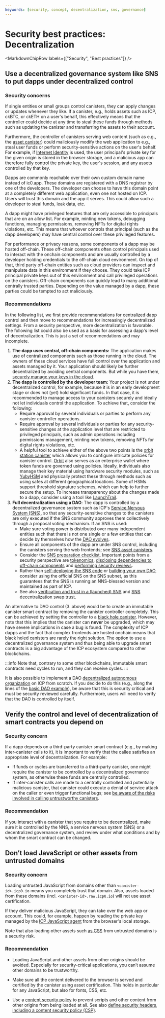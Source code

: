 ```yaml
---
keywords: [security, concept, decentralization, sns, governance]
---
```



# Security best practices: Decentralization

<MarkdownChipRow labels={["Security", "Best practices"]} />

## Use a decentralized governance system like SNS to put dapps under decentralized control

### Security concerns

If single entities or small groups control canisters, they can apply changes or updates whenever they like. If a canister, e.g., holds assets such as ICP, ckBTC, or ckETH on a user's behalf, this effectively means that the controller could decide at any time to steal these funds through methods such as updating the canister and transferring the assets to their account.

Furthermore, the controller of canisters serving web content (such as e.g., the [asset canister](/docs/references/asset-canister)) could maliciously modify the web application to e.g., steal user funds or perform security-sensitive actions on the user's behalf. For example, if [Internet Identity](/docs/building-apps/authentication/overview) is used, the user principal's private key for the given origin is stored in the browser storage, and a malicious app can therefore fully control the private key, the user's session, and any assets controlled by that key.

Dapps are commonly reachable over their own custom domain name instead of ic0.app. These domains are registered with a DNS registrar by one of the developers. The developer can choose to have this domain point at a completely different web application, even one not hosted on ICP. Users will trust this domain and the app it serves. This could allow such a developer to steal funds, leak data, etc.

A dapp might have privileged features that are only accessible to principals that are on an allow list. For example, minting new tokens, debugging functions, managing permissions, removing NFTs for digital rights violations, etc. This means that whoever controls that principal (such as the dapp developers) may have central control over these privileged features.

For performance or privacy reasons, some components of a dapp may be hosted off-chain. These off-chain components often control principals used to interact with the onchain components and are usually controlled by a developer holding credentials to the off-chain cloud environment. On top of that, third party off-chain entities such as cloud providers can inspect and manipulate data in this environment if they choose. They could take ICP principal private keys out of this environment and call privileged operations on the canisters. Off-chain components can quickly lead to many additional centrally trusted parties. Depending on the value managed by a dapp, these parties could be tempted to act maliciously.

### Recommendations

In the following list, we first provide recommendations for centralized dapp control and then move to recommendations for increasingly decentralized settings. From a security perspective, more decentralization is favorable. The following list could also be used as a basis for assessing a dapp's level of decentralization. This is just a set of recommendations and may incomplete.
1. **The dapp uses central, off-chain components:** The application makes use of centralized components such as those running in the cloud. The owners of these cloud services have full control over the application and assets managed by it. Your application should likely be further decentralized by avoiding central components. But while you have them, [securely manage your keys in the cloud](https://cloudsecurityalliance.org/research/topics/cloud-key-management/).
2. **The dapp is controlled by the developer team:** Your project is not under decentralized control, for example, because it is in an early development stage or does not (yet) hold significant funds. In that case, it is recommended to manage access to your canisters securely and ideally not let individuals control the application. To achieve that, consider the following:
    - Require approval by several individuals or parties to perform any canister controller operations.
    - Require approval by several individuals or parties for any security-sensitive changes at the application level that are restricted to privileged principals, such as admin operations including permissions management, minting new tokens, removing NFTs for digital rights violations, etc.
    - A helpful tool to achieve either of the above two points is the [orbit station canister](https://github.com/dfinity/orbit) which allows you to configure intricate policies for canister control. [Orbit](https://orbit.global/) also serves as an enterprise wallet where token funds are governed using policies. Ideally, individuals also manage their key material using hardware security modules, such as [YubyHSM](https://www.yubico.com/ch/store/yubihsm-2-series/) and physically protect these through methods such as using safes at different geographical locations. Some of HSMs support threshold signature schemes, which can help to further secure the setup. To increase transparency about the changes made to a dapp, consider using a tool like [LaunchTrail](https://github.com/spinner-cash/launchtrail).
3. **Full decentralization using a DAO**: The dapp is controlled by a decentralized governance system such as ICP's [Service Nervous System (SNS)](https://learn.internetcomputer.org/hc/en-us/articles/34084394684564-SNS-Service-Nervous-System), so that any security-sensitive changes to the canisters are only executed if the SNS community approves them collectively through a proposal voting mechanism. If an SNS is used:
    - Make sure voting power is distributed over many independent entities such that there is not one single or a few entities that can decide by themselves how the [DAO evolves](https://learn.internetcomputer.org/hc/en-us/articles/34088279488660-Tokenomics#voting-power-and-decentralization).
    - Ensure all components of the dapp are under SNS control, including the canisters serving the web frontends; see [SNS asset canisters](/docs/building-apps/governing-apps/managing/sns-asset-canister).
    - Consider the [SNS preparation checklist](/docs/building-apps/governing-apps/tokenomics/sns-checklist). Important points from a security perspective are [tokenomics](/docs/building-apps/governing-apps/tokenomics/sns-checklist#11-tokenomics-specification), [disclosing dependencies to off-chain components](/docs/building-apps/governing-apps/tokenomics/sns-checklist#13-disclosure-of-dependencies) and [performing security reviews](/docs/building-apps/governing-apps/tokenomics/sns-checklist#21-security-review).
    - Rather than [self-deploying the SNS code](https://learn.internetcomputer.org/hc/en-us/articles/34084394684564-SNS-Service-Nervous-Systemself-deploy-the-sns-code) or [building your own DAO](https://learn.internetcomputer.org/hc/en-us/articles/34084394684564-SNS-Service-Nervous-Systembuild-your-own-dao--use-other-dao-frameworks), consider using the official SNS on the SNS subnet, as this guarantees that the SNS is running an NNS-blessed version and maintained as part of ICP.
    - See also [verification and trust in a (launched) SNS](https://wiki.internetcomputer.org/wiki/Verification_and_trust_in_a_(launched)_SNS) and [SNS decentralization swap trust](https://wiki.internetcomputer.org/wiki/SNS_decentralization_swap_trust).

An alternative to DAO control (3. above) would be to create an immutable canister smart contract by removing the canister controller completely. This can be achieved by setting the controller to a [black hole canister](https://github.com/ninegua/ic-blackhole). However, note that this implies that the canister can **never** be upgraded, which may have severe implications in case a bug is found. The complexity of ICP dapps and the fact that complex frontends are hosted onchain means that black holed canisters are rarely the right solution. The option to use a decentralized governance system and thus being able to upgrade smart contracts is a big advantage of the ICP ecosystem compared to other blockchains.

:::info
Note that, contrary to some other blockchains, immutable smart contracts need cycles to run, and they can receive cycles.
:::

It is also possible to implement a DAO [decentralized autonomous organization](https://en.wikipedia.org/wiki/Decentralized_autonomous_organization) on ICP from scratch. If you decide to do this (e.g., along the lines of the [basic DAO example](/docs/references/samples/rust/basic_dao/)), be aware that this is security critical and must be security reviewed carefully. Furthermore, users will need to verify that the DAO is controlled by itself.

## Verify the control and level of decentralization of smart contracts you depend on

### Security concern

If a dapp depends on a third-party canister smart contract (e.g., by making inter-canister calls to it), it is important to verify that the callee satisfies an appropriate level of decentralization. For example:
- If funds or cycles are transferred to a third-party canister, one might require the canister to be controlled by a decentralized governance system, as otherwise these funds are centrally controlled.
- If inter-canister calls are made to a centrally controlled and potentially malicious canister, that canister could execute a denial of service attack on the caller or even trigger functional bugs; see [be aware of the risks involved in calling untrustworthy canisters](/docs/building-apps/security/inter-canister-calls#be-aware-of-the-risks-involved-in-calling-untrustworthy-canisters).

### Recommendation

If you interact with a canister that you require to be decentralized, make sure it is controlled by the NNS, a service nervous system (SNS) or a decentralized governance system, and review under what conditions and by whom the smart contract can be changed.

## Don’t load JavaScript or other assets from untrusted domains

### Security concern

Loading untrusted JavaScript from domains other than `<canister-id>.icp0.io` means you completely trust that domain. Also, assets loaded from these domains (incl. `<canister-id>.raw.icp0.io`) will not use asset certification.

If they deliver malicious JavaScript, they can take over the web app or account. This could, for example, happen by reading the private key managed by the [ICP JavaScript agent](https://www.npmjs.com/package/@dfinity/agent) from the browser's local storage.

Note that also loading other assets such [as CSS](https://xsleaks.dev/docs/attacks/css-injection/) from untrusted domains is a security risk.

### Recommendation

- Loading JavaScript and other assets from other origins should be avoided. Especially for security-critical applications, you can’t assume other domains to be trustworthy.

- Make sure all the content delivered to the browser is served and certified by the canister using asset certification. This holds in particular for any JavaScript, but also for fonts, CSS, etc.

- Use a [content security policy](https://developer.mozilla.org/en-US/docs/Web/HTTP/CSP) to prevent scripts and other content from other origins from being loaded at all. See also [define security headers, including a content security policy (CSP)](/docs/building-apps/security/resources#web-security).
